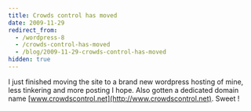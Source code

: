 ```yaml
---
title: Crowds control has moved
date: 2009-11-29
redirect_from:
  - /wordpress-8
  - /crowds-control-has-moved
  - /blog/2009-11-29-crowds-control-has-moved
hidden: true
---
```


I just finished moving the site to a brand new wordpress hosting of mine, less
tinkering and more posting I hope. Also gotten a dedicated domain name
[www.crowdscontrol.net](http://www.crowdscontrol.net). Sweet !
